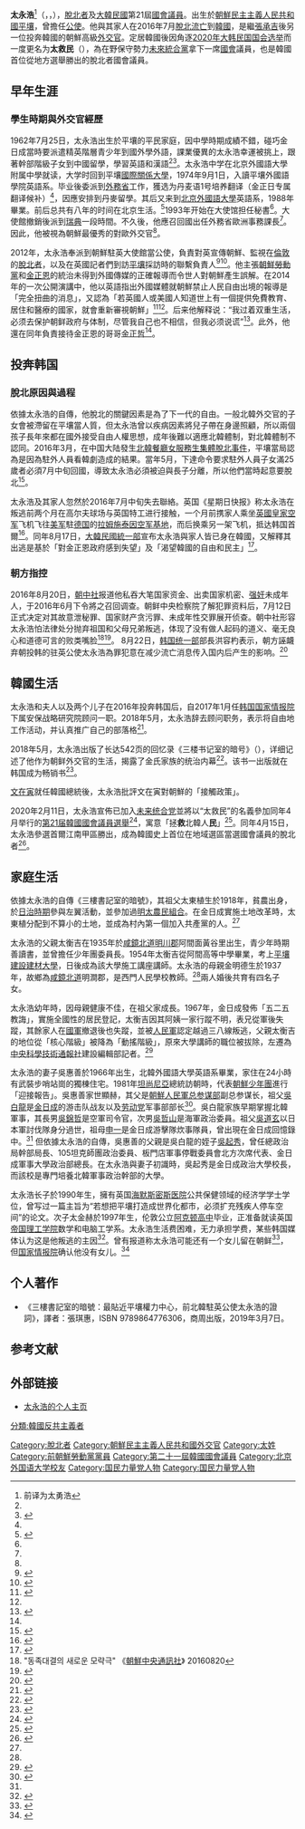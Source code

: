 {{Infobox Officeholder
| name = 太永浩
| native_name = 태영호
| native_name_lang = ko
| image = Thae Yong-ho (Cropped).png
| alt = 
| caption = 前朝鲜外交官太永浩（左2）于2017年11月出席美众院外委会听证会
| office  = {{ROK}}第21屆[[韓國國會|國會議員]]
| term_start = 2020年5月30日
| term_end =
| constituency = [[首爾|首爾]][[江南区_(首尔)|江南區]]甲
| predecessor = {{link-ko|李鍾九 (1950年)|이종구 (1950년)|李鍾九}}
| successor = 
| office1 = {{PRK}}駐英國大使館公使
| term_start1 = 2006年6月1日
| term_end1 = 2016年8月15日
| 1blankname1= 委員長
| 1namedata1 = [[金正日|金正日]]<br>[[金正恩|金正恩]]
| birth_name = 
| birth_date = {{birth date and age|1962|07|25}}
| birth_place = {{PRK}}[[平壤直轄市|平壤直轄市]][[中區域|中區域]]鍾路洞
| death_date = <!-- {{Death date and age|YYYY|MM|DD|YYYY|MM|DD}} (death date then birth date) -->
| death_place = 
| nationality = {{DPRK}}<br>（1962－2016）<br>{{ROK}}<br>（2016年－至今）
| party = {{PPP}}（2020年－）
| otherparty = {{WPK}}（－2016年）<br>{{LKP}}（2020年）<br>{{UFP}}（2020年）
| other_names = 
| occupation = 
| residence = 
| spouse = 吳惠善（O Hye-son）
| children = 两子
| known_for = [[脱北者|脱北]]
| notable_works = 
| module = {{Infobox Korean name
| hangul    =태영호
| hanja     =太永浩<ref>{{cite web|url=http://chinese.yonhapnews.co.kr/newpgm/9908000000.html?cid=ACK20160819005600881|title=朝公使太永浩投诚或由韩英情报机构联手促成|language=zh|accessdate=2016-08-22|website=chinese.yonhapnews.co.kr|archive-url=https://web.archive.org/web/20160924003931/http://chinese.yonhapnews.co.kr/newpgm/9908000000.html?cid=ACK20160819005600881|archive-date=2016-09-24|dead-url=no}}</ref>
| rr        =Tae Yeong-ho
| mr        =T'ae Yŏng-ho
| koreanipa =
| context   =north
| child     =yes}}
|educate=
* 北京外國語大學附屬中學英語系
* 平壤國際關係大學
* [[北京外國語大學|北京外國語大學]]英語系
*国民大学法务研究生院硕士<ref>{{Cite web|language=zh-hans|url=http://chinese.joins.com/news/articleView.html?idxno=98706|title=《58岁的太永浩取得硕士学位称要“继续读博”|publisher=中央日報|author=裴载成|date=2020-09-01|accessdate=2020-10-21|archive-date=2020-10-24|archive-url=https://web.archive.org/web/20201024003015/http://chinese.joins.com/news/articleView.html?idxno=98706|dead-url=no}}</ref>
|past=
* 北韓外務省歐洲局指導員(1988－1996)
* 駐丹麥北韓大使館三等書記官（1996－1998）　
* 駐瑞典北韓大使館二等書記官（1998－2000）
* 外務省歐洲局英國與北歐擔當課課長（2000－2004）
* 駐英國北韓大使官參事（2004－2008）
* 外務省歐洲局副局長（2008－2013）
* 駐英國北韓大使館公使（2013－2016）
* [[脫北者|脫北者]]（2016－）
* 南韓國家戰略研究院諮詢研究委員（2017/1－2018/5）
* 自由民主主義統一運動家（2018－）
* 大韓民國第21代國會議員 (2020—)
}}
'''太永浩'''<ref>前译为太勇浩</ref>（{{lang-ko|태영호}}，{{lang-en|Thae Yong-Ho}}，{{bd|1962年|7月25日|||}}），[[脫北者|脫北者]]及[[大韓民國|大韓民國]]第21屆[[韓國國會|國會議員]]。出生於[[朝鮮民主主義人民共和國|朝鮮民主主義人民共和國]][[平壤|平壤]]，曾擔任{{Link-en|朝鲜驻英国大使馆|Embassy of North Korea, London}}[[公使|公使]]。他與其家人在2016年7月[[脫北者|脫北流亡]]到[[韓國|韓國]]，是繼[[張承吉|張承吉]]後另一位投奔韓國的朝鮮高級[[外交官|外交官]]。定居韓國後因角逐[[2020年大韩民国国会选举|2020年大韩民国国会选举]]而一度更名为'''太救民'''（{{lang|ko|태구민}}），為在野保守勢力[[未來統合黨|未來統合黨]]拿下一席[[韓國國會|國會]]議員，也是韓國首位從地方選舉勝出的脫北者國會議員。

==早年生涯==
===學生時期與外交官經歷===
1962年7月25日，太永浩出生於平壤的平民家庭，因中學時期成績不錯，碰巧金日成當時要派遣精英階層青少年到國外學外語，課業優異的太永浩幸運被挑上，跟著幹部階級子女到中國留學，學習英語和漢語<ref name=":0" /><ref name="cnnews">{{cite web|url=http://cnnews.chosun.com/client/news/viw.asp?cate=C01&mcate=M1001&nNewsNumb=20160845744&nidx=45745|title=流亡的朝鲜驻英国外交官是大使馆公使|work=朝鮮日報|accessdate=2016-08-17|archive-url=https://web.archive.org/web/20160820175122/http://cnnews.chosun.com/client/news/viw.asp?cate=C01&mcate=M1001&nNewsNumb=20160845744&nidx=45745|archive-date=2016-08-20|dead-url=no}}</ref>。太永浩中学在北京外國語大學附属中學就读，大学时回到平壤[[國際關係大學|國際關係大學]]，1974年9月1日，入讀平壤外國語學院英語系。毕业後委派到[[朝鮮民主主義人民共和國外務省|外務省]]工作，獲选为丹麦语1号培养翻译（金正日专属翻译候补）<ref name="cnnews"/>，因應安排到丹麥留學。其后又来到[[北京外國語大學|北京外國語大學]]英語系，1988年畢業。前后总共有八年的时间在北京生活。<ref>{{cite news|author1=刘粤瑛|title=专访太永浩:朝鲜——不能不说的秘密|url=http://news.takungpao.com/world/exclusive/2017-03/3431582.html|accessdate=2018-05-28|work=大公网|date=2017-03-17|archive-url=https://web.archive.org/web/20170317145051/http://news.takungpao.com/world/exclusive/2017-03/3431582.html|archive-date=2017-03-17|dead-url=no}}</ref>1993年开始在大使馆担任秘書<ref name="cnnews"/>。大使館撤銷後派到[[瑞典|瑞典]]一段時間。不久後，他應召回國出任外務省歐洲事務課長<ref name="cnnews"/>。因此，他被視為朝鮮最優秀的對歐外交官<ref name="cnnews"/>。

2012年，太永浩奉派到朝鮮駐英大使館當公使，負責對英宣傳朝鮮、監視在[[倫敦|倫敦]]的[[脫北者|脫北者]]，以及在英國記者們到訪[[平壤|平壤]]採訪時的聯繫負責人<ref>{{cite web|url=http://www.bbc.com/zhongwen/simp/uk/2016/08/160817_nkorea_diplomat_defection|title=韩国证实朝鲜驻英公使携家人叛逃首尔|work=BBC|accessdate=2016-08-17|archive-url=https://web.archive.org/web/20160818235611/http://www.bbc.com/zhongwen/simp/uk/2016/08/160817_nkorea_diplomat_defection|archive-date=2016-08-18|dead-url=no}}</ref><ref>{{cite web|url=http://cnnews.chosun.com/client/news/viw.asp?cate=C01&mcate=M1001&nNewsNumb=20160845748&nidx=45749|title=朝鲜驻英国大使馆公使太永浩流亡到首尔|work=朝鮮日報|accessdate=2016-08-17|archive-url=https://web.archive.org/web/20160819052621/http://cnnews.chosun.com/client/news/viw.asp?cate=C01&mcate=M1001&nNewsNumb=20160845748&nidx=45749|archive-date=2016-08-19|dead-url=no}}</ref>。他主張[[朝鮮勞動黨|朝鮮勞動黨]]和[[金正恩|金正恩]]的統治未得到外國傳媒的正確報導而令世人對朝鮮產生誤解。在2014年的一次公開演講中，他以英語指出外國媒體就朝鮮禁止人民自由出境的報導是「完全扭曲的消息」，又認為「若英國人或美國人知道世上有一個提供免費教育、居住和醫療的國家，就會重新審視朝鮮」<ref name="BBC">{{cite web|title=分析：接二連三的「菁英階層」脫北潮|url=http://www.bbc.com/zhongwen/trad/world/2016/08/160817_nkorea_defectorl|accessdate=2016-08-17|work=BBC}}{{Dead link}}</ref><ref name="cnnews"/>。后来他解释说：“我过着双重生活，必须去保护朝鲜政府与体制，尽管我自己也不相信，但我必须说谎”<ref name="风传媒">{{cite web|title=高官揭露自身脱北秘辛！前北韩驻英公使太永浩：目睹金氏家族的奢靡腐败，我决定不再当专业骗子|url=https://www.storm.mg/article/1711228|accessdate=2019-12-11|archive-date=2019-12-11|archive-url=https://web.archive.org/web/20191211110407/https://www.storm.mg/article/1711228|dead-url=no}}</ref>。此外，他還在同年負責接待金正恩的哥哥[[金正哲|金正哲]]<ref name="cnnews"/>。

==投奔韩国==
===脫北原因與過程===
依據太永浩的自傳，他脫北的關鍵因素是為了下一代的自由。一般北韓外交官的子女會被滯留在平壤當人質，但太永浩曾以疾病因素將兒子帶在身邊照顧，所以兩個孩子長年來都在國外接受自由人權思想，成年後難以適應北韓體制，對北韓體制不認同。2016年3月，在中国大陆發生[[平壤館#叛逃事件|北韓餐廳女服務生集體脫北事件]]，平壤當局認為是因為駐外人員看韓劇造成的結果。當年5月，下達命令要求駐外人員子女滿25歲者必須7月中旬回國，導致太永浩必須被迫與長子分離，所以他們當時起意要脫北<ref>{{Cite book|title=三樓書記室的暗號：最貼近平壤權力中心，前北韓駐英公使太永浩的證詞|last=太|first=永浩|publisher=商周|year=2019|isbn=9789864776306|location=台灣|pages=}}</ref>。

太永浩及其家人忽然於2016年7月中旬失去聯絡。英国《星期日快报》称太永浩在叛逃前两个月在高尔夫球场与英国特工进行接触，一个月前携家人乘坐[[英國皇家空军|英國皇家空军]]飞机飞往[[美军|美军]]駐[[德国|德国]]的[[拉姆施泰因空军基地|拉姆施泰因空军基地]]，而后换乘另一架飞机，抵达韩国首爾<ref>{{cite web|url=http://www.bbc.com/zhongwen/simp/world/2016/08/160821_uk_press_nkorea_defector|title=英媒：朝驻英外交官叛逃酷似间谍小说|work=BBC|accessdate=2016-08-25|archive-url=https://web.archive.org/web/20160824052315/http://www.bbc.com/zhongwen/simp/world/2016/08/160821_uk_press_nkorea_defector|archive-date=2016-08-24|dead-url=no}}</ref>。同年8月17日，[[統一部|大韓民國統一部]]宣布太永浩與家人皆已身在韓國，又解釋其出逃是基於「對金正恩政府感到失望」及「渴望韓國的自由和民主」<ref>{{cite web|url=http://cn.nytimes.com/world/20160818/north-korea-defector-thae-yong-ho-britain/zh-hant/?utm_source=fb-nytimeschinese&utm_medium=social&utm_campaign=curl|title=朝鮮駐英高級外交官叛逃韓國|work=New York Times|accessdate=2016-08-17|archive-url=https://web.archive.org/web/20160827032712/http://cn.nytimes.com/world/20160818/north-korea-defector-thae-yong-ho-britain/zh-hant/?utm_source=fb-nytimeschinese&utm_medium=social&utm_campaign=curl|archive-date=2016-08-27|dead-url=no}}</ref>。

===朝方指控===
2016年8月20日，[[朝中社|朝中社]]报道他私吞大笔国家资金、出卖国家机密、[[强奸|强奸]]未成年人，于2016年6月下令將之召回调查。朝鲜中央检察院了解犯罪资料后，7月12日正式决定对其故意泄秘罪、国家财产贪污罪、未成年性交罪展开侦查。朝中社形容太永浩怕法律处分抛弃祖国和父母兄弟叛逃，体现了没有做人起码的道义、毫无良心和道德可言的败类嘴脸<ref>"동족대결의 새로운 모략극" 《[[朝鮮中央通訊社|朝鮮中央通訊社]]》 20160820</ref><ref>{{Cite web |url=http://www.kcna.kp/kcna.user.article.retrieveNewsViewInfoList.kcmsf |title=朝中社评论：新一出反朝对抗阴谋剧 朝中社平壤8月20日电 |access-date=2016-08-21 |archive-date=2017-03-04 |archive-url=https://web.archive.org/web/20170304112449/http://www.kcna.kp/kcna.user.article.retrieveNewsViewInfoList.kcmsf |dead-url=no }}</ref>。
8月22日，[[韩国统一部|韩国统一部]]部長洪容杓表示，朝方誣衊弃朝投韩的驻英公使太永浩為罪犯意在减少流亡消息传入国内后产生的影响。<ref>{{cite web|url=http://chinese.yonhapnews.co.kr/newpgm/9908000000.html?cid=ACK20160822004100881|title=韩统一部长:朝为维稳给流亡公使乱扣罪名|work=韩联社|accessdate=2016-08-26|archive-url=https://web.archive.org/web/20160924030824/http://chinese.yonhapnews.co.kr/newpgm/9908000000.html?cid=ACK20160822004100881|archive-date=2016-09-24|dead-url=no}}</ref>

==韓國生活==
太永浩和夫人以及两个儿子在2016年投奔韩国后，自2017年1月任[[韩国国家情报院|韩国国家情报院]]下属安保战略研究院顾问一职。2018年5月，太永浩辞去顾问职务，表示将自由地工作活动，并认真推广自己的部落格<ref>{{cite news|author1=尹喜勋|title=批判金正恩的太永浩辞韩政府研究所工作|url=http://cnnews.chosun.com/client/news/viw.asp?cate=C01&mcate=M1001&nNewsNumb=20180549830&nidx=49831|accessdate=2018-05-25|work=朝鲜日报中文网|date=2018-05-24|archive-url=https://web.archive.org/web/20180525132955/http://cnnews.chosun.com/client/news/viw.asp?cate=C01&mcate=M1001&nNewsNumb=20180549830&nidx=49831|archive-date=2018-05-25|dead-url=no}}</ref>。

2018年5月，太永浩出版了长达542页的回忆录《三楼书记室的暗号》（{{lang|ko|3층 서기실의 암호}}），详细记述了他作为朝鲜外交官的生活，揭露了金氏家族的统治内幕<ref>{{cite news|author1=CHOE SANG-HUN|title=叛逃朝鲜高官新书揭露金正恩洗清家族成员内情|url=https://cn.nytimes.com/asia-pacific/20180524/north-korea-kim-jong-un-book/|accessdate=2018-05-25|work=纽约时报中文网|date=2018年5月24日|archive-url=https://web.archive.org/web/20180524212701/https://cn.nytimes.com/asia-pacific/20180524/north-korea-kim-jong-un-book/|archive-date=2018年5月24日|dead-url=no}}</ref>。该书一出版就在韩国成为畅销书<ref>{{cite news |author1=Ji-hye Choi |title=2018年5月第5周统计结果 |url=http://kbook-chn.or.kr/bbs/board.php?bo_table=201806ch&wr_id=11 |accessdate=2018-08-31 |work=韩书趋势 |date=2018-06-28 |archive-url=https://web.archive.org/web/20180831174826/http://kbook-chn.or.kr/bbs/board.php?bo_table=201806ch&wr_id=11 |archive-date=2018-08-31 |dead-url=yes }}</ref>。

[[文在寅|文在寅]]就任韓國總統後，太永浩批評文在寅對朝鮮的「接觸政策」。

2020年2月11日，太永浩宣佈已加入[[未来统合党|未来统合党]]並將以“太救民”的名義參加同年4月举行的[[2020年大韩民国国会选举|第21届韓國國會議員選舉]]<ref>{{cite news |title=脱北外交官太永浩宣布参选南韩国会议员 |url=http://www.rfi.fr/cn/contenu/20200211-%E8%84%B1%E5%8C%97%E5%A4%96%E4%BA%A4%E5%AE%98%E5%A4%AA%E6%B0%B8%E6%B5%A9%E5%AE%A3%E5%B8%83%E5%8F%82%E9%80%89%E5%8D%97%E9%9F%A9%E5%9B%BD%E4%BC%9A%E8%AE%AE%E5%91%98 |accessdate=2020-02-12 |archive-date=2020-02-16 |archive-url=https://web.archive.org/web/20200216185614/http://www.rfi.fr/cn/contenu/20200211-%E8%84%B1%E5%8C%97%E5%A4%96%E4%BA%A4%E5%AE%98%E5%A4%AA%E6%B0%B8%E6%B5%A9%E5%AE%A3%E5%B8%83%E5%8F%82%E9%80%89%E5%8D%97%E9%9F%A9%E5%9B%BD%E4%BC%9A%E8%AE%AE%E5%91%98 |dead-url=no }}</ref>，寓意「拯'''救'''北韓人'''民'''」<ref>{{Cite web|title=太永浩「太救民の名前で出馬、北朝鮮の住民を救うという意味」|url=https://www.donga.com/jp/article/all/20200217/1981194/1/%E5%A4%AA%E6%B0%B8%E6%B5%A9%E3%80%8C%E5%A4%AA%E6%95%91%E6%B0%91%E3%81%AE%E5%90%8D%E5%89%8D%E3%81%A7%E5%87%BA%E9%A6%AC%E3%80%81%E5%8C%97%E6%9C%9D%E9%AE%AE%E3%81%AE%E4%BD%8F%E6%B0%91%E3%82%92%E6%95%91%E3%81%86%E3%81%A8%E3%81%84%E3%81%86%E6%84%8F%E5%91%B3%E3%80%8D|accessdate=2020-05-18|author=|date=2020-02-17|format=|work=|publisher=东亚日报|language=ja|archive-date=2020-03-10|archive-url=https://web.archive.org/web/20200310015604/http://www.donga.com/jp/article/all/20200217/1981194/1/%E5%A4%AA%E6%B0%B8%E6%B5%A9%E3%80%8C%E5%A4%AA%E6%95%91%E6%B0%91%E3%81%AE%E5%90%8D%E5%89%8D%E3%81%A7%E5%87%BA%E9%A6%AC%E3%80%81%E5%8C%97%E6%9C%9D%E9%AE%AE%E3%81%AE%E4%BD%8F%E6%B0%91%E3%82%92%E6%95%91%E3%81%86%E3%81%A8%E3%81%84%E3%81%86%E6%84%8F%E5%91%B3%E3%80%8D|dead-url=no}}</ref>。同年4月15日，太永浩參選首爾江南甲區勝出，成為韓國史上首位在地域選區當選國會議員的脫北者<ref>{{Cite web|title=【韓國選舉】朝鮮前駐英國公使太永浩當選 成首位脫北議員|url=https://www.hk01.com/即時國際/461566/韓國選舉-朝鮮前駐英國公使太永浩當選-成首位脫北議員|accessdate=2020-04-16|date=2020-04-16|last=歐敬洛|work=香港01|language=zh-HK}}</ref>。

==家庭生活==
依據太永浩的自傳《三樓書記室的暗號》，其祖父太東植生於1918年，貧農出身，於[[朝鮮日治時期|日治時期]]參與左翼活動，並參加過[[明太農民組合|明太農民組合]]。在金日成實施土地改革時，太東植分配到不算小的土地，並成為村內第一個加入共產黨的人。<ref name=":0" />

太永浩的父親太衡吉在1935年於[[咸镜北道|咸鏡北道]][[明川郡|明川郡]]阿間面黃谷里出生，青少年時期善讀書，並曾擔任少年團委員長。1954年太衡吉從阿間高等中學畢業，考上[[平壤建設建材大學|平壤建設建材大學]]，日後成為該大學施工講座講師。太永浩的母親金明德生於1937年，故鄉為[[咸镜北道|咸鏡北道]]明澗郡，是西門人民學校教師。<ref name=":0" />兩人婚後共育有四名子女。

太永浩幼年時，因母親健康不佳，在祖父家成長。1967年，金日成發佈「五二五教誨」，實施全國性的居民登記，太衡吉因其阿姨一家行蹤不明，表兄從軍後失蹤，其餘家人在[[大韓民國國軍|國軍]]撤退後也失蹤，並被[[朝鮮人民軍|人民軍]]認定越過三八線叛逃，父親太衡吉的地位從「核心階級」被降為「動搖階級」，原來大學講師的職位被拔除，左遷為[[中央科學技術通報社|中央科學技術通報社]]建設編輯部記者。<ref name=":0">{{Cite book|title=三樓書記室的暗號：最貼近平壤權力中心，前北韓駐英公使太永浩的證詞|last=太|first=永浩|publisher=商周|year=2019|isbn=9789864776306|location=台北|pages=|chapter=第八章：明川太書房}}</ref> 

太永浩的妻子吳惠善於1966年出生，北韓外國語大學英語系畢業，家住在24小時有武裝步哨站崗的獨棟住宅。1981年[[坦桑尼亚|坦尚尼亞]]總統訪朝時，代表[[朝鲜少年团|朝鮮少年團]]進行「迎接報告」。吳惠善家世顯赫，其父是[[朝鮮人民軍总参谋部|朝鮮人民軍总参谋部]]副总参谋长{{Link-ko|吳琴鐵|오금철}}，祖父[[吳白龍|吳白龍]]是[[金日成|金日成]]的游击队战友以及[[朝鮮勞動黨|劳动党]]军事部部长<ref>{{Cite web |url=http://chinese.joins.com/gb/article.do?method=detail&art_id=155974 |title=聚焦朝鲜高层外交官脱北 |access-date=2016-08-19 |archive-url=https://web.archive.org/web/20160820094503/http://chinese.joins.com/gb/article.do?method=detail&art_id=155974 |archive-date=2016-08-20 |dead-url=no }}</ref>。吳白龍家族早期掌握北韓軍事，其長男[[吳錦哲|吳錦哲]]是空軍司令官，次男[[吳哲山|吳哲山]]是海軍政治委員。祖父[[吳道玄|吳道玄]]以日本軍討伐隊身分過世，祖母[[申一|申一]]是金日成游擊隊炊事隊員，曾出現在金日成回憶錄中。<ref name=":0" /> 但依據太永浩的自傳，吳惠善的父親是吳白龍的姪子[[吳起秀|吳起秀]]，曾任總政治局幹部局長、105坦克師團政治委員、板門店軍事停戰委員會北方次席代表、金日成軍事大學政治部總長。在太永浩與妻子初識時，吳起秀是金日成政治大學校長，而該校是專門培養北韓軍事政治幹部的大學。

太永浩长子於1990年生，擁有英国[[海默斯密斯医院|海默斯密斯医院]]公共保健领域的经济学学士学位，曾写过一篇主旨为“若想把平壤打造成世界化都市，必须扩充残疾人停车空间”的论文。次子太金赫於1997年生，伦敦公立[[阿克顿高中|阿克顿高中]]毕业，正准备就读英国[[帝国理工学院|帝国理工学院]]数学和电脑工学系。太永浩生活费困难，无力承担学费，某些韩国媒体认为这是他叛逃的主因<ref>{{Cite web |url=http://cnnews.chosun.com/client/news/viw.asp?cate=C01&mcate=M1001&nNewsNumb=20160845762&nidx=45763 |title=朝鲜驻英大使馆公使流亡和次子学业有关 |access-date=2016-08-19 |archive-url=https://web.archive.org/web/20160820185619/http://cnnews.chosun.com/client/news/viw.asp?cate=C01&mcate=M1001&nNewsNumb=20160845762&nidx=45763 |archive-date=2016-08-20 |dead-url=no }}</ref>。曾有报道称太永浩可能还有一个女儿留在朝鲜<ref>{{Cite web |url=http://chinese.joins.com/gb/article.do?method=detail&art_id=155959 |title=朝鲜驻英国大使馆公使逃亡属于“移民型脱北” |access-date=2016-08-19 |archive-url=https://web.archive.org/web/20160820092151/http://chinese.joins.com/gb/article.do?method=detail&art_id=155959 |archive-date=2016-08-20 |dead-url=no }}</ref>，但[[韓國國家情報院|国家情报院]]确认他没有女儿。<ref>{{Cite web |url=http://chinese.joins.com/gb/article.do?method=detail&art_id=156090 |title=国家情报院：投诚的太永浩夫人正是游击队家庭出身 |access-date=2016-08-23 |archive-url=https://web.archive.org/web/20160826084812/http://chinese.joins.com/gb/article.do?method=detail&art_id=156090 |archive-date=2016-08-26 |dead-url=no }}</ref>

==个人著作==
*《三樓書記室的暗號：最貼近平壤權力中心，前北韓駐英公使太永浩的證詞》，譯者：張琪惠，ISBN 9789864776306，商周出版，2019年3月7日。

==参考文献==
{{Reflist}}

==外部链接==
*[https://thaeyongho.com/zh/welcome-to-my-blog-cn-2/ 太永浩的个人主页]{{Wayback|url=https://thaeyongho.com/zh/welcome-to-my-blog-cn-2/ |date=20180904194855 }}
{{DEFAULTSORT: Thae Yong-Ho}}
[[Category:脫北者|Category:脫北者]]
[[Category:朝鮮民主主義人民共和國外交官|Category:朝鮮民主主義人民共和國外交官]]
[[Category:太姓|Category:太姓]]
[[Category:前朝鮮勞動黨黨員|Category:前朝鮮勞動黨黨員]]
[[Category:第二十一屆韓國國會議員|Category:第二十一屆韓國國會議員]]
[[Category:北京外国语大学校友|Category:北京外国语大学校友]]
[[分類:韓國反共主義者|分類:韓國反共主義者]]
[[Category:国民力量党人物|Category:国民力量党人物]]
[[Category:国民力量党人物|Category:国民力量党人物]]